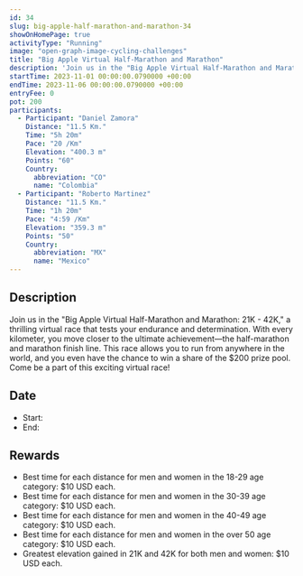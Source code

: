 ```yaml
---
id: 34
slug: big-apple-half-marathon-and-marathon-34
showOnHomePage: true
activityType: "Running"
image: "open-graph-image-cycling-challenges"
title: "Big Apple Virtual Half-Marathon and Marathon"
description: 'Join us in the "Big Apple Virtual Half-Marathon and Marathon: 21K - 42K," a thrilling virtual race that tests your endurance and determination.'
startTime: 2023-11-01 00:00:00.0790000 +00:00
endTime: 2023-11-06 00:00:00.0790000 +00:00
entryFee: 0
pot: 200
participants:
  - Participant: "Daniel Zamora"
    Distance: "11.5 Km."
    Time: "5h 20m"
    Pace: "20 /Km"
    Elevation: "400.3 m"
    Points: "60"
    Country:
      abbreviation: "CO"
      name: "Colombia"
  - Participant: "Roberto Martinez"
    Distance: "11.5 Km."
    Time: "1h 20m"
    Pace: "4:59 /Km"
    Elevation: "359.3 m"
    Points: "50"
    Country:
      abbreviation: "MX"
      name: "Mexico"
---
```



## Description

Join us in the "Big Apple Virtual Half-Marathon and Marathon: 21K - 42K," a thrilling virtual race that tests your endurance and determination. With every kilometer, you move closer to the ultimate achievement—the half-marathon and marathon finish line. This race allows you to run from anywhere in the world, and you even have the chance to win a share of the $200 prize pool. Come be a part of this exciting virtual race!

## Date

- Start: <LocalDate dateUtc={frontmatter.startTime} client:load />
- End: <LocalDate dateUtc={frontmatter.endTime} client:load />

## Rewards

- Best time for each distance for men and women in the 18-29 age category: $10 USD each.
- Best time for each distance for men and women in the 30-39 age category: $10 USD each.
- Best time for each distance for men and women in the 40-49 age category: $10 USD each.
- Best time for each distance for men and women in the over 50 age category: $10 USD each.
- Greatest elevation gained in 21K and 42K for both men and women: $10 USD each.
